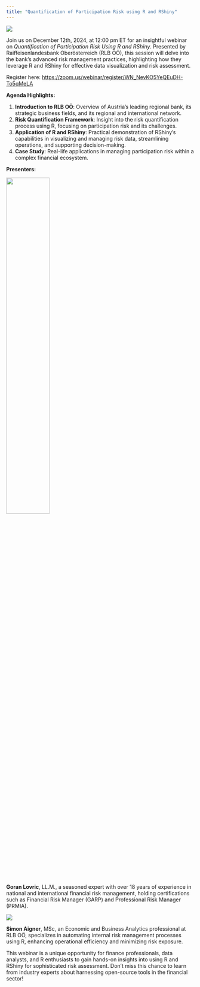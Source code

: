 ```yaml
---
title: "Quantification of Participation Risk using R and RShiny"
---
```


![](images/quantification-of-participation-risk-main-image.png)

Join us on December 12th, 2024, at 12:00 pm ET for an insightful webinar on *Quantification of Participation Risk Using R and RShiny*. Presented by Raiffeisenlandesbank Oberösterreich (RLB OÖ), this session will delve into the bank's advanced risk management practices, highlighting how they leverage R and RShiny for effective data visualization and risk assessment.

Register here: [https://zoom.us/webinar/register/WN_NevKO5YeQEuDH-To5qMeLA](https://zoom.us/webinar/register/WN_NevKO5YeQEuDH-To5qMeLA)

**Agenda Highlights:**

1. **Introduction to RLB OÖ**: Overview of Austria’s leading regional bank, its strategic business fields, and its regional and international network.
2. **Risk Quantification Framework**: Insight into the risk quantification process using R, focusing on participation risk and its challenges.
3. **Application of R and RShiny**: Practical demonstration of RShiny’s capabilities in visualizing and managing risk data, streamlining operations, and supporting decision-making.
4. **Case Study**: Real-life applications in managing participation risk within a complex financial ecosystem.

**Presenters:**

![](images/Goran.png){width=48%}

**Goran Lovric**, LL.M., a seasoned expert with over 18 years of experience in national and international financial risk management, holding certifications such as Financial Risk Manager (GARP) and Professional Risk Manager (PRMIA).

![](images/Simon.png)

**Simon Aigner**, MSc, an Economic and Business Analytics professional at RLB OÖ, specializes in automating internal risk management processes using R, enhancing operational efficiency and minimizing risk exposure.

This webinar is a unique opportunity for finance professionals, data analysts, and R enthusiasts to gain hands-on insights into using R and RShiny for sophisticated risk assessment. Don’t miss this chance to learn from industry experts about harnessing open-source tools in the financial sector!
